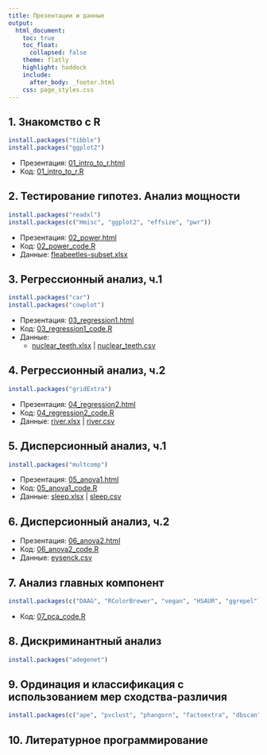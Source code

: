 ```yaml
---
title: Презентации и данные
output:
  html_document:
    toc: true
    toc_float:
      collapsed: false
    theme: flatly
    highlight: haddock
    include:
      after_body: _footer.html
    css: page_styles.css
---
```


## 1. Знакомство с R

```r
install.packages("tibble")
install.packages("ggplot2")
```
- Презентация: [01_intro_to_r.html](01_intro_to_r.html)
-   Код: [01_intro_to_r.R](01_intro_to_r.R)
<!-- -   Дополнительные упражнения: [01_intro_to_r_exercises.R](01_intro_to_r_exercises.R) -->

## 2. Тестирование гипотез. Анализ мощности

```r
install.packages("readxl")
install.packages(c("Hmisc", "ggplot2", "effsize", "pwr"))
```

- Презентация: [02_power.html](02_power.html)
- Код: [02_power_code.R](02_power_code.R)
- Данные: [fleabeetles-subset.xlsx](data/fleabeetles-subset.xlsx)

## 3. Регрессионный анализ, ч.1

```r
install.packages("car")
install.packages("cowplot")
```

- Презентация: [03_regression1.html](03_regression1.html)
- Код: [03_regression1_code.R](03_regression1_code.R)
- Данные:
    - [nuclear_teeth.xlsx](data/nuclear_teeth.xlsx) | [nuclear_teeth.csv](data/nuclear_teeth.csv)

## 4. Регрессионный анализ, ч.2
```r
install.packages("gridExtra")
```

- Презентация: [04_regression2.html](04_regression2.html)
- Код: [04_regression2_code.R](04_regression2_code.R)
- Данные: [river.xlsx](data/river.xlsx) | [river.csv](data/river.csv)

## 5. Дисперсионный анализ, ч.1

```r
install.packages("multcomp")
```

- Презентация: [05_anova1.html](05_anova1.html)
- Код: [05_anova1_code.R](05_anova1_code.R)
- Данные: [sleep.xlsx](data/sleep.xlsx) | [sleep.csv](data/sleep.csv)

## 6. Дисперсионный анализ, ч.2

- Презентация: [06_anova2.html](06_anova2.html)
- Код: [06_anova2_code.R](06_anova2_code.R)
- Данные: [eysenck.csv](data/eysenck.csv)

## 7. Анализ главных компонент

```r
install.packages(c("DAAG", "RColorBrewer", "vegan", "HSAUR", "ggrepel"))
```

<!-- - Презентация: [07_pca.html](07_pca.html) -->
- Код: [07_pca_code.R](07_pca_code.R)

## 8. Дискриминантный анализ

```r
install.packages("adegenet")
```

<!-- - Презентация: [08_da.html](08_da.html) -->
<!-- - Код: -->
<!--   + [код R](08_da_code.R) -->
<!--   + [LDA_helper_functions.R](LDA_helper_functions.R) -->

## 9. Ординация и классификация с использованием мер сходства-различия

```r
install.packages(c("ape", "pvclust", "phangorn", "factoextra", "dbscan", "dplyr"))
```

<!-- - Презентация: [09_dist.html](09_dist.html) -->
<!-- - Код: [09_dist_code.R](09_dist_code.R) -->

## 10. Литературное программирование 

<!-- - [Файл с примером отчёта](R_calc_Abalone.zip) -->
<!-- - [Файл с проектом из лекции](R_my_first_project.zip) -->
